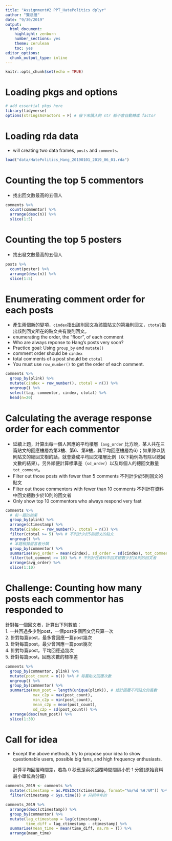 ```yaml
---
title: "Assignment#2 PPT_HatePolitics dplyr"
author: "龔泓愷"
date: "9/30/2019"
output:
  html_document:
    highlight: zenburn
    number_sections: yes
    theme: cerulean
    toc: yes
editor_options:
  chunk_output_type: inline
---
```


```r
knitr::opts_chunk$set(echo = TRUE)
```

# Loading pkgs and options
```r
# add essential pkgs here
library(tidyverse)
options(stringsAsFactors = F) # 接下來讀入的 str 都不會自動轉成 factor
```


# Loading rda data
- will creating two data frames, `posts` and `comments`.
```r
load("data/HatePolitics_Hang_20190101_2019_06_01.rda")
```


# Counting the top 5 commentors
- 找出回文數最高的五個人
```r
comments %>%
  count(commentor) %>%
  arrange(desc(n)) %>%
  slice(1:5)
```


# Counting the top 5 posters
- 找出發文數最高的五個人
```r
posts %>%
  count(poster) %>%
  arrange(desc(n)) %>%
  slice(1:5)
```


# Enumerating comment order for each posts
- 產生兩個新的變項，`cindex`指出該則回文為該篇貼文的第幾則回文，`ctotal`指出該則回文所在的貼文共有幾則回文。
- enumerating the order, the "floor", of each comment
- Who are always reponse to Hang's posts very soon?
- Practice goal: Using `group_by` and `mutate()`
- comment order should be `cindex`
- total comments of a post should be `ctotal`
- You must use `row_number()` to get the order of each comment.
```r
comments %>%
  group_by(plink) %>%
  mutate(cindex = row_number(), ctotal = n()) %>%
  ungroup() %>%
  select(tag, commentor, cindex, ctotal) %>%
  head(n=20)
```

# Calculating the average response order for each commentor
- 延續上題，計算出每一個人回應的平均樓層（`avg_order` 比方說，某人共在三篇貼文的回應樓層為第3樓、第6、第9樓，其平均回應樓層為6）；如果除以該則貼文的總回文樹的話，就會變成平均回文樓層比例（以下範例為有除以總回文數的結果）。另外順便計算標準差（`sd_order`）以及每個人的總回文數量`tot_comment`。
- Filter out those posts with fewer than 5 comments 不列計少於5則回文的貼文
- Filter out those commentors with fewer than 10 comments 不列計在資料中回文總數少於10則的回文者
- Only show top 10 commentors who always respond very fast

```r
comments %>%
  # 前一題的結果
  group_by(plink) %>%
  arrange(ctimestamp) %>%
  mutate(cindex = row_number(), ctotal = n()) %>%
  filter(ctotal >= 5) %>% # 不列計少於5則回文的貼文
  ungroup() %>%
  # 本題根據留言者分類
  group_by(commentor) %>%
  summarise(avg_order = mean(cindex), sd_order = sd(cindex), tot_comment = n()) %>%
  filter(tot_comment >= 10) %>% # 不列計在資料中回文總數少於10則的回文者
  arrange(avg_order) %>%
  slice(1:10)
```

# Challenge: Counting how many posts each commentor has responded to 
針對每一個回文者，計算出下列數值：    
1. 一共回過多少則post，一個post多個回文仍只算一次    
2. 針對每篇post，最多曾回應一篇post幾次    
3. 針對每篇post，最少曾回應一篇post幾次    
4. 針對每篇post，平均回應過幾次    
5. 針對每篇post，回應次數的標準差    
```r
comments %>%
  group_by(commentor, plink) %>%
  mutate(post_count = n()) %>% # 每篇貼文回覆次數
  ungroup() %>%
  group_by(commentor) %>%
  summarize(num_post = length(unique(plink)), # 總計回覆不同貼文的篇數
            max_c2p = max(post_count),
            min_c2p = min(post_count),
            mean_c2p = mean(post_count),
            sd_c2p = sd(post_count)) %>%
  arrange(desc(num_post)) %>%
  slice(1:30)
```

# Call for idea
- Except the above methods, try to propose your idea to show questionable users, possible big fans, and high frequency enthusiasts.

    計算平均回覆時間差，若為 0 秒應是兩次回覆時間間隔小於 1 分鐘(原始資料最小單位為分鐘)
    
```r
comments_2019 <- comments %>%
  mutate(ctimestamp = as.POSIXct(ctimestamp, format="%m/%d %H:%M")) %>%
  filter(ctimestamp < Sys.time()) # 只抓今年的

comments_2019 %>%
  arrange(desc(ctimestamp)) %>%
  group_by(commentor) %>%
  mutate(lag_ctimestamp = lag(ctimestamp),
         time_diff = lag_ctimestamp - ctimestamp) %>%
  summarise(mean_time = mean(time_diff, na.rm = T)) %>%
  arrange(mean_time)
```
